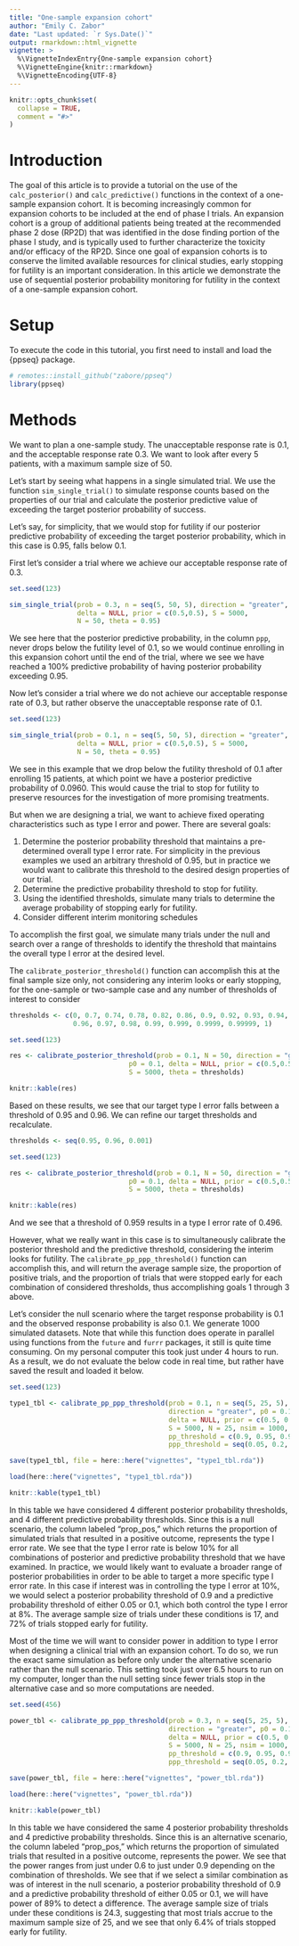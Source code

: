 ```yaml
---
title: "One-sample expansion cohort"
author: "Emily C. Zabor"
date: "Last updated: `r Sys.Date()`"
output: rmarkdown::html_vignette
vignette: >
  %\VignetteIndexEntry{One-sample expansion cohort}
  %\VignetteEngine{knitr::rmarkdown}
  %\VignetteEncoding{UTF-8}
---
```


```r
knitr::opts_chunk$set(
  collapse = TRUE,
  comment = "#>"
)
```


# Introduction

The goal of this article is to provide a tutorial on the use of the `calc_posterior()` and `calc_predictive()` functions in the context of a one-sample expansion cohort. It is becoming increasingly common for expansion cohorts to be included at the end of phase I trials. An expansion cohort is a group of additional patients being treated at the recommended phase 2 dose (RP2D) that was identified in the dose finding portion of the phase I study, and is typically used to further characterize the toxicity and/or efficacy of the RP2D. Since one goal of expansion cohorts is to conserve the limited available resources for clinical studies, early stopping for futility is an important consideration. In this article we demonstrate the use of sequential posterior probability monitoring for futility in the context of a one-sample expansion cohort.


# Setup

To execute the code in this tutorial, you first need to install and load the {ppseq} package.

```r
# remotes::install_github("zabore/ppseq")
library(ppseq)
```


# Methods

We want to plan a one-sample study. The unacceptable response rate is 0.1, and the acceptable response rate 0.3. We want to look after every 5 patients, with a maximum sample size of 50.

Let's start by seeing what happens in a single simulated trial. We use the function `sim_single_trial()` to simulate response counts based on the properties of our trial and calculate the posterior predictive value of exceeding the target posterior probability of success.

Let's say, for simplicity, that we would stop for futility if our posterior predictive probability of exceeding the target posterior probability, which in this case is 0.95, falls below 0.1. 

First let's consider a trial where we achieve our acceptable response rate of 0.3.

```r
set.seed(123)

sim_single_trial(prob = 0.3, n = seq(5, 50, 5), direction = "greater", p = 0.1,
                 delta = NULL, prior = c(0.5,0.5), S = 5000, 
                 N = 50, theta = 0.95)
```

We see here that the posterior predictive probability, in the column `ppp`, never drops below the futility level of 0.1, so we would continue enrolling in this expansion cohort until the end of the trial, where we see we have reached a 100\% predictive probability of having posterior probability exceeding 0.95. 

Now let's consider a trial where we do not achieve our acceptable response rate of 0.3, but rather observe the unacceptable response rate of 0.1.

```r
set.seed(123)

sim_single_trial(prob = 0.1, n = seq(5, 50, 5), direction = "greater", p = 0.1,
                 delta = NULL, prior = c(0.5,0.5), S = 5000, 
                 N = 50, theta = 0.95)
```

We see in this example that we drop below the futility threshold of 0.1 after enrolling 15 patients, at which point we have a posterior predictive probability of 0.0960. This would cause the trial to stop for futility to preserve resources for the investigation of more promising treatments.

But when we are designing a trial, we want to achieve fixed operating characteristics such as type I error and power. There are several goals:

1. Determine the posterior probability threshold that maintains a pre-determined overall type I error rate. For simplicity in the previous examples we used an arbitrary threshold of 0.95, but in practice we would want to calibrate this threshold to the desired design properties of our trial.
2. Determine the predictive probability threshold to stop for futility.
3. Using the identified thresholds, simulate many trials to determine the average probability of stopping early for futility. 
4. Consider different interim monitoring schedules

To accomplish the first goal, we simulate many trials under the null and search over a range of thresholds to identify the threshold that maintains the overall type I error at the desired level.

The `calibrate_posterior_threshold()` function can accomplish this at the final sample size only, not considering any interim looks or early stopping, for the one-sample or two-sample case and any number of thresholds of interest to consider

```r
thresholds <- c(0, 0.7, 0.74, 0.78, 0.82, 0.86, 0.9, 0.92, 0.93, 0.94, 0.95,
                0.96, 0.97, 0.98, 0.99, 0.999, 0.9999, 0.99999, 1)

set.seed(123)

res <- calibrate_posterior_threshold(prob = 0.1, N = 50, direction = "greater", 
                              p0 = 0.1, delta = NULL, prior = c(0.5,0.5), 
                              S = 5000, theta = thresholds)

knitr::kable(res)
```

Based on these results, we see that our target type I error falls between a threshold of 0.95 and 0.96. We can refine our target thresholds and recalculate.

```r
thresholds <- seq(0.95, 0.96, 0.001)

set.seed(123)

res <- calibrate_posterior_threshold(prob = 0.1, N = 50, direction = "greater", 
                              p0 = 0.1, delta = NULL, prior = c(0.5,0.5), 
                              S = 5000, theta = thresholds)

knitr::kable(res)
```

And we see that a threshold of 0.959 results in a type I error rate of 0.496.

However, what we really want in this case is to simultaneously calibrate the posterior threshold and the predictive threshold, considering the interim looks for futility. The `calibrate_pp_ppp_threshold()` function can accomplish this, and will return the average sample size, the proportion of positive trials, and the proportion of trials that were stopped early for each combination of considered thresholds, thus accomplishing goals 1 through 3 above.

Let's consider the null scenario where the target response probability is 0.1 and the observed response probability is also 0.1. We generate 1000 simulated datasets. Note that while this function does operate in parallel using functions from the `future` and `furrr` packages, it still is quite time consuming. On my personal computer this took just under 4 hours to run. As a result, we do not evaluate the below code in real time, but rather have saved the result and loaded it below.

```r
set.seed(123)

type1_tbl <- calibrate_pp_ppp_threshold(prob = 0.1, n = seq(5, 25, 5),
                                        direction = "greater", p0 = 0.1,
                                        delta = NULL, prior = c(0.5, 0.5),
                                        S = 5000, N = 25, nsim = 1000,
                                        pp_threshold = c(0.9, 0.95, 0.96, 0.98),
                                        ppp_threshold = seq(0.05, 0.2, 0.05))

save(type1_tbl, file = here::here("vignettes", "type1_tbl.rda"))
```

```r
load(here::here("vignettes", "type1_tbl.rda"))

knitr::kable(type1_tbl)
```

In this table we have considered 4 different posterior probability thresholds, and 4 different predictive probability thresholds. Since this is a null scenario, the column labeled "prop_pos," which returns the proportion of simulated trials that resulted in a positive outcome, represents the type I error rate. We see that the type I error rate is below 10\% for all combinations of posterior and predictive probability threshold that we have examined. In practice, we would likely want to evaluate a broader range of posterior probabilities in order to be able to target a more specific type I error rate. In this case if interest was in controlling the type I error at 10\%, we would select a posterior probability threshold of 0.9 and a predictive probability threshold of either 0.05 or 0.1, which both control the type I error at 8\%. The average sample size of trials under these conditions is 17, and 72\% of trials stopped early for futility.

Most of the time we will want to consider power in addition to type I error when designing a clinical trial with an expansion cohort. To do so, we run the exact same simulation as before only under the alternative scenario rather than the null scenario. This setting took just over 6.5 hours to run on my computer, longer than the null setting since fewer trials stop in the alternative case and so more computations are needed.

```r
set.seed(456)

power_tbl <- calibrate_pp_ppp_threshold(prob = 0.3, n = seq(5, 25, 5),
                                        direction = "greater", p0 = 0.1,
                                        delta = NULL, prior = c(0.5, 0.5),
                                        S = 5000, N = 25, nsim = 1000,
                                        pp_threshold = c(0.9, 0.95, 0.96, 0.98),
                                        ppp_threshold = seq(0.05, 0.2, 0.05))

save(power_tbl, file = here::here("vignettes", "power_tbl.rda"))
```

```r
load(here::here("vignettes", "power_tbl.rda"))

knitr::kable(power_tbl)
```

In this table we have considered the same 4 posterior probability thresholds and 4 predictive probability thresholds. Since this is an alternative scenario, the column labeled "prop_pos," which returns the proportion of simulated trials that resulted in a positive outcome, represents the power. We see that the power ranges from just under 0.6 to just under 0.9 depending on the combination of thresholds. We see that if we select a similar combination as was of interest in the null scenario, a posterior probability threshold of 0.9 and a predictive probability threshold of either 0.05 or 0.1, we will have power of 89\% to detect a difference. The average sample size of trials under these conditions is 24.3, suggesting that most trials accrue to the maximum sample size of 25, and we see that only 6.4\% of trials stopped early for futility.

